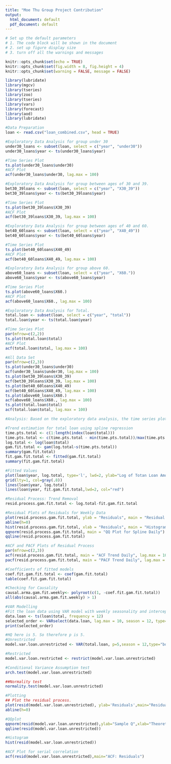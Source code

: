 ---
title: "Moe Thu Group Project Contribution"
output:
  html_document: default
  pdf_document: default
---
```{r setup, include = FALSE}

# Set up the default parameters
# 1. The code block will be shown in the document
# 2. set up figure display size
# 3. turn off all the warnings and messages

knitr::opts_chunk$set(echo = TRUE)
knitr::opts_chunk$set(fig.width = 8, fig.height = 4)
knitr::opts_chunk$set(warning = FALSE, message = FALSE)

```

```{r library}
library(lubridate)
library(mgcv)
library(tseries)
library(zoo)
library(tseries)
library(vars)
library(forecast)
library(aod)
library(lubridate)
```

```{r}
#Data Preparation
loan <- read.csv("loan_combined.csv", head = TRUE)
```

```{r}
#Exploratory Data Analysis for group under 30
under30_loans <- subset(loan, select = c("year", "under30"))
under30_loans$year <- ts(under30_loans$year)

#Time Series Plot
ts.plot(under30_loans$under30)
#ACF Plot
acf(under30_loans$under30, lag.max = 100)
```

```{r}
#Exploratory Data Analysis for group between ages of 30 and 39.
bet30_39loans <- subset(loan, select = c("year", "X30_39"))
bet30_39loans$year <- ts(bet30_39loans$year)

#Time Series Plot
ts.plot(bet30_39loans$X30_39)
#ACF Plot
acf(bet30_39loans$X30_39, lag.max = 100)
```

```{r}
#Exploratory Data Analysis for group between ages of 40 and 60.
bet40_60loans <- subset(loan, select = c("year", "X40_49"))
bet40_60loans$year <- ts(bet40_60loans$year)

#Time Series Plot
ts.plot(bet40_60loans$X40_49)
#ACF Plot
acf(bet40_60loans$X40_49, lag.max = 100)
```

```{r}
#Exploratory Data Analysis for group above 60.
above60_loans <- subset(loan, select = c("year", "X60."))
above60_loans$year <- ts(above60_loans$year)

#Time Series Plot
ts.plot(above60_loans$X60.)
#ACF Plot
acf(above60_loans$X60., lag.max = 100)
```

```{r}
#Exploratory Data Analysis for Total.
total.loan <- subset(loan, select = c("year", "total"))
total.loan$year <- ts(total.loan$year)

#Time Series Plot
par(mfrow=c(2,2))
ts.plot(total.loan$total)
#ACF Plot
acf(total.loan$total, lag.max = 100)
```

```{r}
#All Data Set
par(mfrow=c(2,3))
ts.plot(under30_loans$under30)
acf(under30_loans$under30, lag.max = 100)
ts.plot(bet30_39loans$X30_39)
acf(bet30_39loans$X30_39, lag.max = 100)
ts.plot(bet40_60loans$X40_49)
acf(bet40_60loans$X40_49, lag.max = 100)
ts.plot(above60_loans$X60.)
acf(above60_loans$X60., lag.max = 100)
ts.plot(total.loan$total)
acf(total.loan$total, lag.max = 100)
```



```{r}
#Analysis: Based on the exploratory data analysis, the time series plot for the yearly data of student loan debt for all age groups show an increasing trend from 1960 to 2020 (maybe 2015?). For ACF plot, after 10 lags, it got cut off and the remaining auto-correlations remain within the confidence interval. In other words, ACF plot suggests that, for the lags beyond 10, the autocorrelation values are not significantly different from zero. In other words, they are not statistically significant and are considered as random fluctuations.
```

```{r}
#Trend estimation for total loan using spline regression
time.pts.total <- c(1:length(index(loan$total)))
time.pts.total <- c(time.pts.total - min(time.pts.total))/max(time.pts.total)
log.total <- log(loan$total)
gam.fit.total <- gam(log.total~s(time.pts.total))
summary(gam.fit.total)
fit.gam.fit.total <- fitted(gam.fit.total)
summary(fit.gam.fit.total)
```

```{r}
#Fitted Values
plot(loan$year, log.total, type='l', lwd=2, ylab="Log of Totan Loan Amount")
grid(lty=1, col=gray(.8))
lines(loan$year, log.total)
lines(loan$year, fit.gam.fit.total,lwd=2, col="red")
```



```{r}
#Residual Process: Trend Removal
resid.process.gam.fit.total <- log.total-fit.gam.fit.total

#Residual Plots of Residuals for Weekly Data
plot(resid.process.gam.fit.total, ylab = "Residuals", main = "Residual Plot for Spline Regression")
abline(h=0)
hist(resid.process.gam.fit.total, xlab = "Residuals", main = "Histogram: Residuals for Spline Daily")
qqnorm(resid.process.gam.fit.total, main = "QQ Plot for Spline Daily")
qqline(resid.process.gam.fit.total)

#ACF and PACF Plots of Residual Process
par(mfrow=c(2,3))
acf(resid.process.gam.fit.total, main = "ACF Trend Daily", lag.max = 100)
pacf(resid.process.gam.fit.total, main = "PACF Trend Daily", lag.max = 100)
```

```{r}
#Coefficients of fitted models
coef.fit.gam.fit.total <- coef(gam.fit.total)
table(coef.fit.gam.fit.total)

#Checking for Causality
causal.arma.gam.fit.weekly<- polyroot(c(1, -coef.fit.gam.fit.total))
all(abs(causal.arma.gam.fit.weekly) > 1)
```

```{r}
#VAR Modelling
#Fit the loan data using VAR model with weekly seasonality and intercept.
data.loan <- ts(loan$total, frequency = 12)
selected_order <- VARselect(data.loan, lag.max = 10, season = 12, type="both")$selection
print(selected_order)

#HQ here is 5. So therefore p is 5.
#Unrestricted
model.var.loan.unrestricted <- VAR(total.loan, p=5,season = 12,type="both")

#Restricted
model.var.loan.restricted <- restrict(model.var.loan.unrestricted)

#Conditional Variance Assumption test
arch.test(model.var.loan.unrestricted)

##Normality test
normality.test(model.var.loan.unrestricted)
```

```{r}
#Plotting
## Plot the residual process.
plot(resid(model.var.loan.unrestricted), ylab='Residuals',main="Residual Plot")
abline(h=0)

#QQplot
qqnorm(resid(model.var.loan.unrestricted),ylab="Sample Q",xlab="Theoretical Q")
qqline(resid(model.var.loan.unrestricted))

#Histogram
hist(resid(model.var.loan.unrestricted))

#ACF Plot for serial correlation
acf(resid(model.var.loan.unrestricted),main="ACF: Residuals")
```





